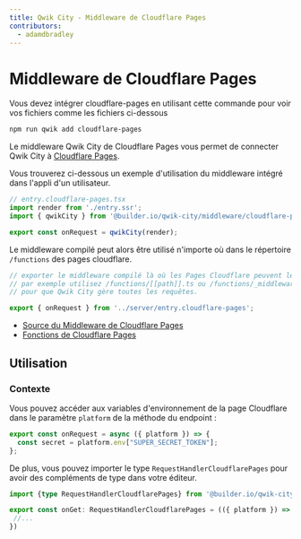 ```yaml
---
title: Qwik City - Middleware de Cloudflare Pages
contributors:
  - adamdbradley
---
```


# Middleware de Cloudflare Pages

Vous devez intégrer cloudflare-pages en utilisant cette commande pour voir vos fichiers comme les fichiers ci-dessous

```bash
npm run qwik add cloudflare-pages
```

Le middleware Qwik City de Cloudflare Pages vous permet de connecter Qwik City à [Cloudflare Pages](https://pages.cloudflare.com/).

Vous trouverez ci-dessous un exemple d'utilisation du middleware intégré dans l'appli d'un utilisateur.

```typescript
// entry.cloudflare-pages.tsx
import render from './entry.ssr';
import { qwikCity } from '@builder.io/qwik-city/middleware/cloudflare-pages';

export const onRequest = qwikCity(render);
```

Le middleware compilé peut alors être utilisé n'importe où dans le répertoire `/functions` des pages cloudflare.

```typescript
// exporter le middleware compilé là où les Pages Cloudflare peuvent le trouver.
// par exemple utilisez /functions/[[path]].ts ou /functions/_middleware.ts
// pour que Qwik City gère toutes les requêtes.

export { onRequest } from '../server/entry.cloudflare-pages';
```

- [Source du Middleware de Cloudflare Pages](https://github.com/BuilderIO/qwik/tree/main/packages/qwik-city/middleware/cloudflare-pages/index.ts)
- [Fonctions de Cloudflare Pages](https://developers.cloudflare.com/pages/platform/functions/)

## Utilisation

### Contexte

Vous pouvez accéder aux variables d'environnement de la page Cloudflare dans le paramètre `platform` de la méthode du endpoint :

```javascript
export const onRequest = async ({ platform }) => {
  const secret = platform.env["SUPER_SECRET_TOKEN"];
};
```

De plus, vous pouvez importer le type `RequestHandlerCloudflarePages` pour avoir des compléments de type dans votre éditeur.

```typescript
import {type RequestHandlerCloudflarePages} from '@builder.io/qwik-city/middleware/cloudflare-pages';

export const onGet: RequestHandlerCloudflarePages = (({ platform }) => {
 //...
})
```
